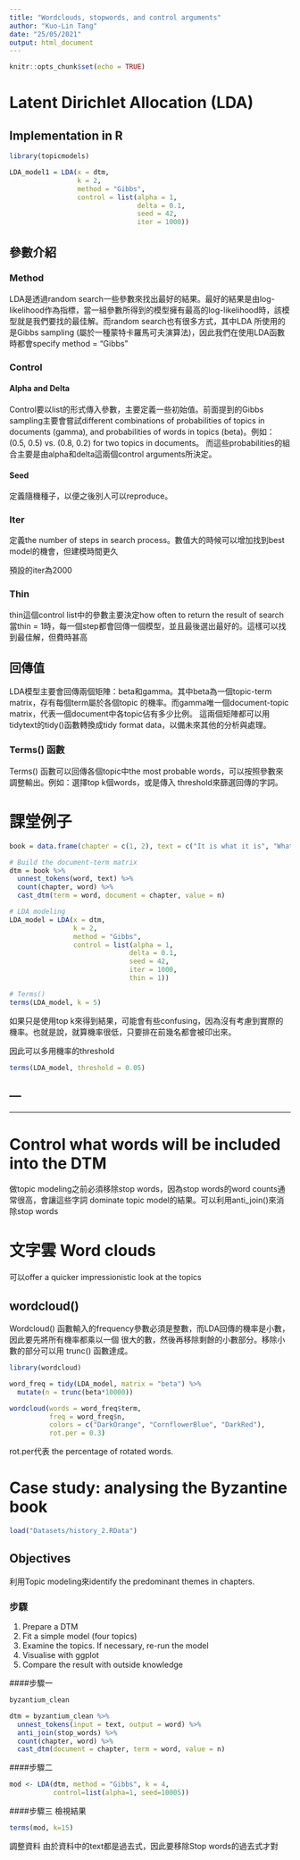 ```yaml
---
title: "Wordclouds, stopwords, and control arguments"
author: "Kuo-Lin Tang"
date: "25/05/2021"
output: html_document
---
```


```r
knitr::opts_chunk$set(echo = TRUE)
```


# Latent Dirichlet Allocation (LDA)
## Implementation in R
```r
library(topicmodels)

LDA_model1 = LDA(x = dtm, 
                 k = 2, 
                 method = "Gibbs", 
                 control = list(alpha = 1, 
                                delta = 0.1, 
                                seed = 42,
                                iter = 1000))
```
## 參數介紹
### Method
LDA是透過random search一些參數來找出最好的結果。最好的結果是由log-likelihood作為指標，當一組參數所得到的模型擁有最高的log-likelihood時，該模型就是我們要找的最佳解。而random search也有很多方式，其中LDA 所使用的是Gibbs sampling (屬於一種蒙特卡羅馬可夫演算法)，因此我們在使用LDA函數時都會specify method = "Gibbs"

### Control
#### Alpha and Delta
Control要以list的形式傳入參數，主要定義一些初始值。前面提到的Gibbs sampling主要會嘗試different combinations of probabilities of topics in documents (gamma), and probabilities of words in topics (beta)。例如：(0.5, 0.5) vs. (0.8, 0.2) for two topics in documents。 而這些probabilities的組合主要是由alpha和delta這兩個control arguments所決定。

#### Seed
定義隨機種子，以便之後別人可以reproduce。

### Iter
定義the number of steps in search process。數值大的時候可以增加找到best model的機會，但建模時間更久

預設的iter為2000

### Thin
thin這個control list中的參數主要決定how often to return the result of search
當thin = 1時，每一個step都會回傳一個模型，並且最後選出最好的。這樣可以找到最佳解，但費時甚高

## 回傳值
LDA模型主要會回傳兩個矩陣：beta和gamma。其中beta為一個topic-term matrix，存有每個term屬於各個topic 的機率。而gamma唯一個document-topic matrix，代表一個document中各topic佔有多少比例。 這兩個矩陣都可以用tidytext的tidy()函數轉換成tidy format data，以備未來其他的分析與處理。

### Terms() 函數
Terms() 函數可以回傳各個topic中the most probable words，可以按照參數來調整輸出。例如：選擇top k個words，或是傳入 threshold來篩選回傳的字詞。


# 課堂例子
```r
book = data.frame(chapter = c(1, 2), text = c("It is what it is", "What goes around comes around."))

# Build the document-term matrix
dtm = book %>%
  unnest_tokens(word, text) %>%
  count(chapter, word) %>%
  cast_dtm(term = word, document = chapter, value = n)

# LDA modeling
LDA_model = LDA(x = dtm, 
                k = 2, 
                method = "Gibbs", 
                control = list(alpha = 1, 
                              delta = 0.1, 
                              seed = 42,
                              iter = 1000,
                              thin = 1))

# Terms()
terms(LDA_model, k = 5)
```
如果只是使用top k來得到結果，可能會有些confusing，因為沒有考慮到實際的機率。也就是說，就算機率很低，只要排在前幾名都會被印出來。

因此可以多用機率的threshold
```r
terms(LDA_model, threshold = 0.05)
```

---
---
---

# Control what words will be included into the DTM
做topic modeling之前必須移除stop words，因為stop words的word counts通常很高，會讓這些字詞 dominate topic model的結果。可以利用anti_join()來消除stop words

# 文字雲 Word clouds
可以offer a quicker impressionistic look at the topics

## wordcloud()
Wordcloud() 函數輸入的frequency參數必須是整數，而LDA回傳的機率是小數，因此要先將所有機率都乘以一個 很大的數，然後再移除剩餘的小數部分。移除小數的部分可以用 trunc() 函數達成。
```r
library(wordcloud)

word_freq = tidy(LDA_model, matrix = "beta") %>%
  mutate(n = trunc(beta*10000))

wordcloud(words = word_freq$term,
          freq = word_freq$n,
          colors = c("DarkOrange", "CornflowerBlue", "DarkRed"),
          rot.per = 0.3)
```

rot.per代表 the percentage of rotated words.




# Case study: analysing the Byzantine book
```r
load("Datasets/history_2.RData")
```

## Objectives
利用Topic modeling來identify the predominant themes in chapters.

### 步驟
1. Prepare a DTM
2. Fit a simple model (four topics)
3. Examine the topics. If necessary, re-run the model
4. Visualise with ggplot
5. Compare the result with outside knowledge

####步驟一
```r
byzantium_clean

dtm = byzantium_clean %>%
  unnest_tokens(input = text, output = word) %>%
  anti_join(stop_words) %>%
  count(chapter, word) %>%
  cast_dtm(document = chapter, term = word, value = n)
```

####步驟二
```r
mod <- LDA(dtm, method = "Gibbs", k = 4, 
           control=list(alpha=1, seed=10005))
```

####步驟三
檢視結果
```r
terms(mod, k=15)
```

調整資料
由於資料中的text都是過去式，因此要移除Stop words的過去式才對